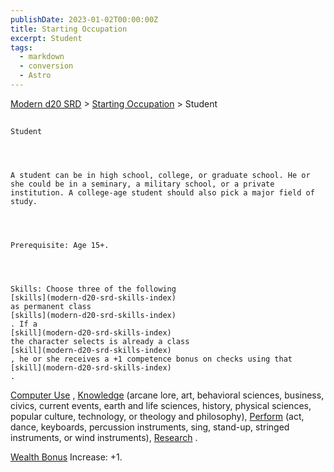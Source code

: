 ```yaml
---
publishDate: 2023-01-02T00:00:00Z
title: Starting Occupation
excerpt: Student
tags:
  - markdown
  - conversion
  - Astro
---
```


[Modern d20 SRD](/#modernD20) > [Starting Occupation](modern-d20-srd-starting-occupation-index) > Student

##

    Student




    A student can be in high school, college, or graduate school. He or she could be in a seminary, a military school, or a private institution. A college-age student should also pick a major field of study.




    Prerequisite: Age 15+.




    Skills: Choose three of the following
    [skills](modern-d20-srd-skills-index)
    as permanent class
    [skills](modern-d20-srd-skills-index)
    . If a
    [skill](modern-d20-srd-skills-index)
    the character selects is already a class
    [skill](modern-d20-srd-skills-index)
    , he or she receives a +1 competence bonus on checks using that
    [skill](modern-d20-srd-skills-index)
    .

[Computer Use](modern-d20-srd-skills-computer-use)
,
[Knowledge](modern-d20-srd-skills-knowledge)
(arcane lore, art, behavioral sciences, business,
civics, current events, earth and life sciences, history, physical sciences,
popular culture, technology, or theology and philosophy),
[Perform](modern-d20-srd-skills-perform)
(act, dance,
keyboards, percussion instruments, sing, stand-up, stringed instruments, or
wind instruments),
[Research](modern-d20-srd-skills-research)
.

[Wealth Bonus](modern-d20-srd-wealth-wealth-bonus)
Increase: +1.

